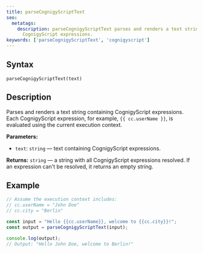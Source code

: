 ```yaml
---
title: parseCognigyScriptText
seo:
  metatags:
    description: parseCognigyScriptText parses and renders a text string containing
      CognigyScript expressions.
keywords: ['parseCognigyScriptText', 'cognigyscript']
---
```


## Syntax

`parseCognigyScriptText(text)`

## Description

Parses and renders a text string containing CognigyScript expressions. Each CognigyScript expression, for example, `{{ cc.userName }}`, is evaluated using the current execution context.

**Parameters:**

- `text`: `string` — text containing CognigyScript expressions.

**Returns:** `string` — a string with all CognigyScript expressions resolved. If an expression can't be resolved, it returns an empty string.

## Example

```js
// Assume the execution context includes:
// cc.userName = "John Doe"
// cc.city = "Berlin"

const input = "Hello {{cc.userName}}, welcome to {{cc.city}}!";
const output = parseCognigyScriptText(input);

console.log(output);
// Output: "Hello John Doe, welcome to Berlin!"
```